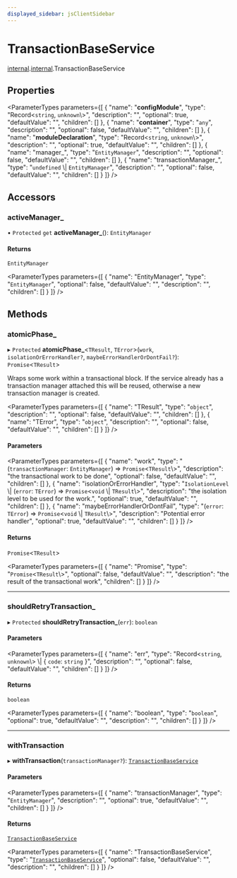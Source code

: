 ```yaml
---
displayed_sidebar: jsClientSidebar
---
```



# TransactionBaseService

[internal](../../admin_discounts/modules/admin_discounts.internal.mdx).[internal](../modules/admin_discounts.internal.internal.mdx).TransactionBaseService

## Properties

<ParameterTypes parameters={[
  {
    "name": "__configModule__",
    "type": "Record<`string`, `unknown`\\>",
    "description": "",
    "optional": true,
    "defaultValue": "",
    "children": []
  },
  {
    "name": "__container__",
    "type": "`any`",
    "description": "",
    "optional": false,
    "defaultValue": "",
    "children": []
  },
  {
    "name": "__moduleDeclaration__",
    "type": "Record<`string`, `unknown`\\>",
    "description": "",
    "optional": true,
    "defaultValue": "",
    "children": []
  },
  {
    "name": "manager_",
    "type": "`EntityManager`",
    "description": "",
    "optional": false,
    "defaultValue": "",
    "children": []
  },
  {
    "name": "transactionManager_",
    "type": "`undefined` \\| `EntityManager`",
    "description": "",
    "optional": false,
    "defaultValue": "",
    "children": []
  }
]} />

## Accessors

### activeManager\_

• `Protected` `get` **activeManager_**(): `EntityManager`

#### Returns

`EntityManager`

<ParameterTypes parameters={[
  {
    "name": "EntityManager",
    "type": "`EntityManager`",
    "optional": false,
    "defaultValue": "",
    "description": "",
    "children": []
  }
]} />

## Methods

### atomicPhase\_

▸ `Protected` **atomicPhase_**<`TResult`, `TError`\>(`work`, `isolationOrErrorHandler?`, `maybeErrorHandlerOrDontFail?`): `Promise`<`TResult`\>

Wraps some work within a transactional block. If the service already has
a transaction manager attached this will be reused, otherwise a new
transaction manager is created.

<ParameterTypes parameters={[
  {
    "name": "TResult",
    "type": "`object`",
    "description": "",
    "optional": false,
    "defaultValue": "",
    "children": []
  },
  {
    "name": "TError",
    "type": "`object`",
    "description": "",
    "optional": false,
    "defaultValue": "",
    "children": []
  }
]} />

#### Parameters

<ParameterTypes parameters={[
  {
    "name": "work",
    "type": "(`transactionManager`: `EntityManager`) => `Promise`<`TResult`\\>",
    "description": "the transactional work to be done",
    "optional": false,
    "defaultValue": "",
    "children": []
  },
  {
    "name": "isolationOrErrorHandler",
    "type": "`IsolationLevel` \\| (`error`: `TError`) => `Promise`<`void` \\| `TResult`\\>",
    "description": "the isolation level to be used for the work.",
    "optional": true,
    "defaultValue": "",
    "children": []
  },
  {
    "name": "maybeErrorHandlerOrDontFail",
    "type": "(`error`: `TError`) => `Promise`<`void` \\| `TResult`\\>",
    "description": "Potential error handler",
    "optional": true,
    "defaultValue": "",
    "children": []
  }
]} />

#### Returns

`Promise`<`TResult`\>

<ParameterTypes parameters={[
  {
    "name": "Promise",
    "type": "`Promise`<`TResult`\\>",
    "optional": false,
    "defaultValue": "",
    "description": "the result of the transactional work",
    "children": []
  }
]} />

___

### shouldRetryTransaction\_

▸ `Protected` **shouldRetryTransaction_**(`err`): `boolean`

#### Parameters

<ParameterTypes parameters={[
  {
    "name": "err",
    "type": "Record<`string`, `unknown`\\> \\| { `code`: `string`  }",
    "description": "",
    "optional": false,
    "defaultValue": "",
    "children": []
  }
]} />

#### Returns

`boolean`

<ParameterTypes parameters={[
  {
    "name": "boolean",
    "type": "`boolean`",
    "optional": true,
    "defaultValue": "",
    "description": "",
    "children": []
  }
]} />

___

### withTransaction

▸ **withTransaction**(`transactionManager?`): [`TransactionBaseService`](admin_discounts.internal.internal.TransactionBaseService.mdx)

#### Parameters

<ParameterTypes parameters={[
  {
    "name": "transactionManager",
    "type": "`EntityManager`",
    "description": "",
    "optional": true,
    "defaultValue": "",
    "children": []
  }
]} />

#### Returns

[`TransactionBaseService`](admin_discounts.internal.internal.TransactionBaseService.mdx)

<ParameterTypes parameters={[
  {
    "name": "TransactionBaseService",
    "type": "[`TransactionBaseService`](admin_discounts.internal.internal.TransactionBaseService.mdx)",
    "optional": false,
    "defaultValue": "",
    "description": "",
    "children": []
  }
]} />
